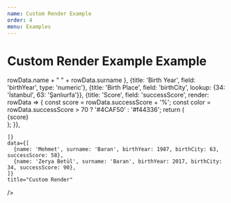 ```yaml
---
name: Custom Render Example
order: 4
menu: Examples
---
```



# Custom Render Example Example

<Playground>
  <MaterialTable
    columns={[
      {title: 'Name', render: rowData => rowData.name + " " + rowData.surname },      
      {title: 'Birth Year', field: 'birthYear', type: 'numeric'},
      {title: 'Birth Place', field: 'birthCity', lookup: {34: 'İstanbul', 63: 'Şanlıurfa'}},     
      {title: 'Score', field: 'successScore', render: rowData => {
        const score = rowData.successScore + '%';
        const color = rowData.successScore > 70 ? '#4CAF50' : '#f44336';
        return (          
          <div style={{width: '100%', backgroundColor: '#ddd', height: 20}}>
            <div style={{textAlign: 'left', padding: 1, color: 'white', width: score, backgroundColor: color, height: 20}}>
              {score}
            </div>
          </div>
        );
      }},
       
    ]}
    data={[
      {name: 'Mehmet', surname: 'Baran', birthYear: 1987, birthCity: 63, successScore: 58},
      {name: 'Zerya Betül', surname: 'Baran', birthYear: 2017, birthCity: 34, successScore: 90},
    ]}
    title="Custom Render"
  />
</Playground>




